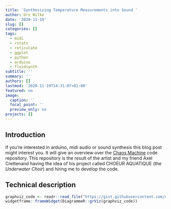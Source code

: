 ```yaml
---
title: 'Synthesizing Temperature Measurements into Sound '
author: Urs Wilke
date: '2020-11-19'
slug: []
categories: []
tags:
  - midi
  - rstats
  - reticulate
  - ggplot
  - python
  - arduino
  - fluidsynth
subtitle: ''
summary: ''
authors: []
lastmod: '2020-11-19T14:31:07+01:00'
featured: no
image:
  caption: ''
  focal_point: ''
  preview_only: no
projects: []
---
```


## Introduction 

If you're interested in arduino, midi audio or sound synthesis this blog post
might interest you. It will give an overview over the [Chaos
Machine](https://gitlab.com/urswilke/chaos_machine_code) code repository. This
repository is the result of the artist and my friend Axel Crettenand having the
idea of his project called CHOEUR AQUATIQUE (the *Underwater Choir*) and hiring me to develop the code.
  
## Technical description



```r
graphviz_code <- readr::read_file("https://gist.githubusercontent.com/urswilke/9176fb739147c835f5d99aa01da7ee96/raw/f7fe3e9ba94dacdc74244f13dde61a8f96a8c90a/graph_complete.gv")
widgetframe::frameWidget(DiagrammeR::grViz(graphviz_code))
```

